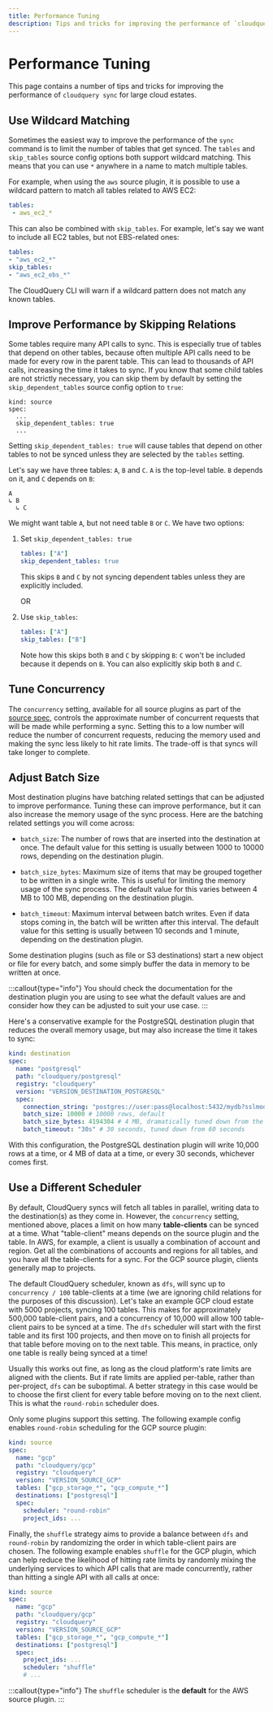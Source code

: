 ```yaml
---
title: Performance Tuning
description: Tips and tricks for improving the performance of `cloudquery sync` for large cloud estates.
---
```


# Performance Tuning

This page contains a number of tips and tricks for improving the performance of `cloudquery sync` for large cloud estates.

## Use Wildcard Matching


Sometimes the easiest way to improve the performance of the `sync` command is to limit the number of tables that get synced. The `tables` and `skip_tables` source config options both support wildcard matching. This means that you can use `*` anywhere in a name to match multiple tables.

For example, when using the `aws` source plugin, it is possible to use a wildcard pattern to match all tables related to AWS EC2:

```yaml copy
tables:
 - aws_ec2_*
```

This can also be combined with `skip_tables`. For example, let's say we want to include all EC2 tables, but not EBS-related ones:

```yaml copy
tables: 
- "aws_ec2_*"
skip_tables:
- "aws_ec2_ebs_*"
```

<Callout> 

The CloudQuery CLI will warn if a wildcard pattern does not match any known tables.

</Callout>

## Improve Performance by Skipping Relations

Some tables require many API calls to sync. This is especially true of tables that depend on other tables, because often multiple API calls need to be made for every row in the parent table. This can lead to thousands of API calls, increasing the time it takes to sync. If you know that some child tables are not strictly necessary, you can skip them by default by setting the `skip_dependent_tables` source config option to `true`:

```
kind: source
spec:
  ...
  skip_dependent_tables: true
  ...
```

Setting `skip_dependent_tables: true` will cause tables that depend on other tables to not be synced unless they are selected by the `tables` setting. 

Let's say we have three tables: `A`, `B` and `C`. `A` is the top-level table. `B` depends on it, and `C` depends on `B`:

```text copy
A 
↳ B
  ↳ C
```

We might want table `A`, but not need table `B` or `C`. We have two options: 

 1. Set `skip_dependent_tables: true`
    ```yaml copy
    tables: ["A"]
    skip_dependent_tables: true
    ```

    This skips `B` and `C` by not syncing dependent tables unless they are explicitly included.
    
    OR
    
 2. Use `skip_tables`:
    ```yaml copy
    tables: ["A"]
    skip_tables: ["B"]
    ```

    Note how this skips both `B` and `C` by skipping `B`: `C` won't be included because it depends on `B`. You can also explicitly skip both `B` and `C`.

## Tune Concurrency

The `concurrency` setting, available for all source plugins as part of the [source spec](/docs/reference/source-spec#concurrency), controls the approximate number of concurrent requests that will be made while performing a sync. Setting this to a low number will reduce the number of concurrent requests, reducing the memory used and making the sync less likely to hit rate limits. The trade-off is that syncs will take longer to complete.

## Adjust Batch Size

Most destination plugins have batching related settings that can be adjusted to improve performance. Tuning these can improve performance, but it can also increase the memory usage of the sync process. Here are the batching related settings you will come across:

- `batch_size`: The number of rows that are inserted into the destination at once. The default value for this setting is usually between 1000 to 10000 rows, depending on the destination plugin.

- `batch_size_bytes`: Maximum size of items that may be grouped together to be written in a single write. This is useful for limiting the memory usage of the sync process. The default value for this varies between 4 MB to 100 MB, depending on the destination plugin.

- `batch_timeout`: Maximum interval between batch writes. Even if data stops coming in, the batch will be written after this interval. The default value for this setting is usually between 10 seconds and 1 minute, depending on the destination plugin.

Some destination plugins (such as file or S3 destinations) start a new object or file for every batch, and some simply buffer the data in memory to be written at once.

:::callout{type="info"}
You should check the documentation for the destination plugin you are using to see what the default values are and consider how they can be adjusted to suit your use case.
:::

Here's a conservative example for the PostgreSQL destination plugin that reduces the overall memory usage, but may also increase the time it takes to sync:

```yaml
kind: destination
spec:
  name: "postgresql"
  path: "cloudquery/postgresql"
  registry: "cloudquery"
  version: "VERSION_DESTINATION_POSTGRESQL"
  spec:
    connection_string: "postgres://user:pass@localhost:5432/mydb?sslmode=disable" # replace with your connection string
    batch_size: 10000 # 10000 rows, default
    batch_size_bytes: 4194304 # 4 MB, dramatically tuned down from the 100 MB default
    batch_timeout: "30s" # 30 seconds, tuned down from 60 seconds
```

With this configuration, the PostgreSQL destination plugin will write 10,000 rows at a time, or 4 MB of data at a time, or every 30 seconds, whichever comes first.

## Use a Different Scheduler

By default, CloudQuery syncs will fetch all tables in parallel, writing data to the destination(s) as they come in. However, the `concurrency` setting, mentioned above, places a limit on how many **table-clients** can be synced at a time. What "table-client" means depends on the source plugin and the table. In AWS, for example, a client is usually a combination of account and region. Get all the combinations of accounts and regions for all tables, and you have all the table-clients for a sync. For the GCP source plugin, clients generally map to projects.

The default CloudQuery scheduler, known as `dfs`, will sync up to `concurrency / 100` table-clients at a time (we are ignoring child relations for the purposes of this discussion). Let's take an example GCP cloud estate with 5000 projects, syncing 100 tables. This makes for approximately 500,000 table-client pairs, and a concurrency of 10,000 will allow 100 table-client pairs to be synced at a time. The `dfs` scheduler will start with the first table and its first 100 projects, and then move on to finish all projects for that table before moving on to the next table. This means, in practice, only one table is really being synced at a time!

Usually this works out fine, as long as the cloud platform's rate limits are aligned with the clients. But if rate limits are applied per-table, rather than per-project, `dfs` can be suboptimal. A better strategy in this case would be to choose the first client for every table before moving on to the next client. This is what the `round-robin` scheduler does.

Only some plugins support this setting. The following example config enables `round-robin` scheduling for the GCP source plugin:

```yaml
kind: source
spec:
  name: "gcp"
  path: "cloudquery/gcp"
  registry: "cloudquery"
  version: "VERSION_SOURCE_GCP"
  tables: ["gcp_storage_*", "gcp_compute_*"]
  destinations: ["postgresql"]
  spec:
    scheduler: "round-robin"
    project_ids: ...
```

Finally, the `shuffle` strategy aims to provide a balance between `dfs` and `round-robin` by randomizing the order in which table-client pairs are chosen. The following example enables `shuffle` for the GCP plugin, which can help reduce the likelihood of hitting rate limits by randomly mixing the underlying services to which API calls that are made concurrently, rather than hitting a single API with all calls at once:

```yaml
kind: source
spec:
  name: "gcp"
  path: "cloudquery/gcp"
  registry: "cloudquery"
  version: "VERSION_SOURCE_GCP"
  tables: ["gcp_storage_*", "gcp_compute_*"]
  destinations: ["postgresql"]
  spec:
    project_ids: ...
    scheduler: "shuffle"
    # ...
```

:::callout{type="info"}
The `shuffle` scheduler is the **default** for the AWS source plugin.
:::

